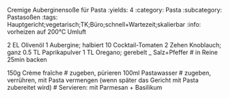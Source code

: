 Cremige Auberginensoße für Pasta
:yields: 4
:category: Pasta
:subcategory: Pastasoßen
:tags: Hauptgericht;vegetarisch;TK;Büro;schnell+Wartezeit;skalierbar
:info: vorheizen auf 200°C Umluft

2 EL Olivenöl
1 Aubergine; halbiert
10 Cocktail-Tomaten
2 Zehen Knoblauch; ganz
0.5 TL Paprikapulver
1 TL Oregano; gerebelt
_ Salz+Pfeffer
# in Reine 25min backen

150g Crème fraîche
# zugeben, pürieren
100ml Pastawasser
# zugeben, verrühren, mit Pasta vermengen
  (wenn später das Gericht mit Pasta zubereitet wird)
# Servieren: mit Parmesan + Basilikum  
